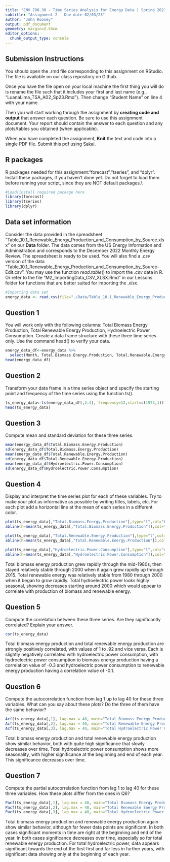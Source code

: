 ```yaml
---
title: "ENV 790.30 - Time Series Analysis for Energy Data | Spring 2023"
subtitle: "Assignment 2 - Due date 02/03/23"
author: "John Rooney"
output: pdf_document
geometry: margin=2.54cm
editor_options: 
  chunk_output_type: console
---
```


## Submission Instructions

You should open the .rmd file corresponding to this assignment on RStudio. The file is available on our class repository on Github.   

Once you have the file open on your local machine the first thing you will do is rename the file such that it includes your first and last name (e.g., "LuanaLima_TSA_A02_Sp23.Rmd"). Then change "Student Name" on line 4 with your name. 

Then you will start working through the assignment by  **creating code and output** that answer each question. Be sure to use this assignment document. Your report should contain the answer to each question and any plots/tables you obtained (when applicable).

When you have completed the assignment, **Knit** the text and code into a single PDF file. Submit this pdf using Sakai. 

## R packages

R packages needed for this assignment:"forecast","tseries", and "dplyr". Install these packages, if you haven't done yet. Do not forget to load them before running your script, since they are NOT default packages.\\

```r
#Load/install required package here
library(forecast)
library(tseries)
library(dplyr)
```


## Data set information  

Consider the data provided in the spreadsheet "Table_10.1_Renewable_Energy_Production_and_Consumption_by_Source.xlsx" on our **Data** folder. The data comes from the US Energy Information and Administration and corresponds to the December 2022 Monthly Energy Review. The spreadsheet is ready to be used. You will also find a $.csv$ version of the data "Table_10.1_Renewable_Energy_Production_and_Consumption_by_Source-Edit.csv". You may use the function $read.table()$ to import the $.csv$ data in R. Or refer to the file "M2_ImportingData_CSV_XLSX.Rmd" in our Lessons folder for functions that are better suited for importing the $.xlsx$.

```r
#Importing data set
energy_data <- read.csv(file="./Data/Table_10.1_Renewable_Energy_Production_and_Consumption_by_Source-Edit.csv", header=TRUE,dec = ".",sep=",",stringsAsFactors = TRUE)
```


## Question 1
You will work only with the following columns: Total Biomass Energy Production, Total Renewable Energy Production, Hydroelectric Power Consumption. Create a data frame structure with these three time series only. Use the command head() to verify your data.

```r
energy_data_df<-energy_data %>%
  select(Month, Total.Biomass.Energy.Production, Total.Renewable.Energy.Production, Hydroelectric.Power.Consumption)
head(energy_data_df)
```


## Question 2
Transform your data frame in a time series object and specify the starting point and frequency of the time series using the function ts().

```r
ts_energy_data<-ts(energy_data_df[,2:4], frequency=12,start=c(1973,1))
head(ts_energy_data)
```


## Question 3
Compute mean and standard deviation for these three series.

```r
mean(energy_data_df$Total.Biomass.Energy.Production)
sd(energy_data_df$Total.Biomass.Energy.Production)
mean(energy_data_df$Total.Renewable.Energy.Production)
sd(energy_data_df$Total.Renewable.Energy.Production)
mean(energy_data_df$Hydroelectric.Power.Consumption)
sd(energy_data_df$Hydroelectric.Power.Consumption)
```


## Question 4
Display and interpret the time series plot for each of these variables. Try to make your plot as informative as possible by writing titles, labels, etc. For each plot add a horizontal line at the mean of each series in a different color.

```r
plot(ts_energy_data[,"Total.Biomass.Energy.Production"],type="l",col="blue",xlab="Year",ylab="Trillion Btu",main="Total Biomass Energy Production") 
abline(h=mean(ts_energy_data[,"Total.Biomass.Energy.Production"]),col="red")

plot(ts_energy_data[,"Total.Renewable.Energy.Production"],type="l",col="green",xlab="Year",ylab="Trillion Btu",main="Total Renewable Energy Production")
abline(h=mean(ts_energy_data[,"Total.Renewable.Energy.Production"]),col="red")

plot(ts_energy_data[,"Hydroelectric.Power.Consumption"],type="l",col="orange",xlab="Year",ylab="Trillion Btu",main="Hydroelectric Power Consumption")
abline(h=mean(ts_energy_data[,"Hydroelectric.Power.Consumption"]),col="red")
```
Total biomass energy production grew rapidly through the mid-1980s, then stayed relatively stable through 2000 when it again grew rapidly up through 2015. Total renewable energy was relatively stable from 1980 through 2000 when it began to grow rapidly. Total hydroelectric power looks highly seasonal, showing decreases starting around 2000 which would appear to correlate with production of biomass and renewable energy. 

## Question 5
Compute the correlation between these three series. Are they significantly correlated? Explain your answer.

```r
cor(ts_energy_data)
```
Total biomass energy production and total renewable energy production are strongly positively correlated, with values of 1 to .92 and vice versa. Each is slightly negatively correlated with hydroelectric power consumption, with hydroelectric power consumption to biomass energy production having a correlation value of -0.3 and hydroelectric power consumption to renewable energy production having a correlation value of -0.1. 

## Question 6
Compute the autocorrelation function from lag 1 up to lag 40 for these three variables. What can you say about these plots? Do the three of them have the same behavior?

```r
Acf(ts_energy_data[,1], lag.max = 40, main="Total Biomass Energy Production", ylim=c(-1,1))
Acf(ts_energy_data[,2], lag.max = 40, main="Total Renewable Energy Production", ylim=c(-1,1))
Acf(ts_energy_data[,3], lag.max = 40, main="Total Hydroelectric Power Consumption", ylim=c(-1,1))
```
Total biomass energy production and total renewable energy production show similar behavior, both with quite high significance that slowly decreases over time. Total hydroelectric power consumption shows more seasonality, with higher significance at the beginning and end of each year. This significance decreases over time. 

## Question 7
Compute the partial autocorrelation function from lag 1 to lag 40 for these three variables. How these plots differ from the ones in Q6?

```r
Pacf(ts_energy_data[,1], lag.max = 40, main="Total Biomass Energy Production", ylim=c(-1,1))
Pacf(ts_energy_data[,2], lag.max = 40, main="Total Renewable Energy Production", ylim=c(-1,1))
Pacf(ts_energy_data[,3], lag.max = 40, main="Total Hydroelectric Power Consumption", ylim=c(-1,1))
```
Total biomass energy production and renewable energy production again show similar behavior, although far fewer data points are significant. In both cases significant moments in time are right at the beginning and end of the year. In both cases significance decreases over time, especially so for total renewable energy production. For total hydroelectric power, data appears significant towards the end of the first first and far less in further years, with significant data showing only at the beginning of each year. 

